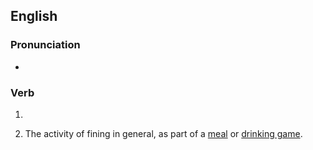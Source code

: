 ==English==

===Pronunciation===
* {{IPA|en|/ˈfaɪnɪŋ/}}

===Verb===
{{head|en|verb form}}

# {{present participle of|en|fine|nocat=1}}
# {{lb|en|uncountable|Cantab slang}} The activity of fining in general, as part of a [[meal]] or [[drinking game]].